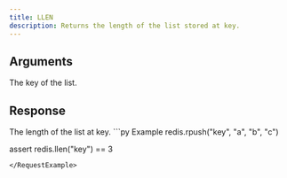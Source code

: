 ```yaml
---
title: LLEN
description: Returns the length of the list stored at key.
---
```




## Arguments

<ParamField body="key" type="str" required>
    The key of the list.
</ParamField>

## Response

<ResponseField type="int" required>
    The length of the list at key.
</ResponseField>

<RequestExample>
```py Example
redis.rpush("key", "a", "b", "c")

assert redis.llen("key") == 3
```
</RequestExample>
